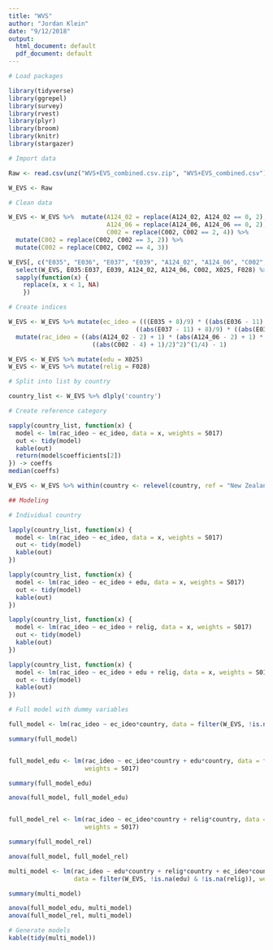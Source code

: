 ```yaml
---
title: "WVS"
author: "Jordan Klein"
date: "9/12/2018"
output:
  html_document: default
  pdf_document: default
---
```


```r
# Load packages

library(tidyverse)
library(ggrepel)
library(survey)
library(rvest)
library(plyr)
library(broom)
library(knitr)
library(stargazer)

# Import data

Raw <- read.csv(unz("WVS+EVS_combined.csv.zip", "WVS+EVS_combined.csv"))

W_EVS <- Raw

# Clean data

W_EVS <- W_EVS %>%  mutate(A124_02 = replace(A124_02, A124_02 == 0, 2), 
                           A124_06 = replace(A124_06, A124_06 == 0, 2), 
                           C002 = replace(C002, C002 == 2, 4)) %>% 
  mutate(C002 = replace(C002, C002 == 3, 2)) %>% 
  mutate(C002 = replace(C002, C002 == 4, 3))

W_EVS[, c("E035", "E036", "E037", "E039", "A124_02", "A124_06", "C002", "X025", "F028")] <- 
  select(W_EVS, E035:E037, E039, A124_02, A124_06, C002, X025, F028) %>% 
  sapply(function(x) {
    replace(x, x < 1, NA)
    })

# Create indices

W_EVS <- W_EVS %>% mutate(ec_ideo = (((E035 + 8)/9) * ((abs(E036 - 11) + 8)/9) * 
                                   ((abs(E037 - 11) + 8)/9) * ((abs(E039 - 11) + 8)/9))^(1/4) - 1) %>%
  mutate(rac_ideo = ((abs(A124_02 - 2) + 1) * (abs(A124_06 - 2) + 1) * 
                       ((abs(C002 - 4) + 1)/2)^2)^(1/4) - 1)

W_EVS <- W_EVS %>% mutate(edu = X025)
W_EVS <- W_EVS %>% mutate(relig = F028)

# Split into list by country

country_list <- W_EVS %>% dlply('country')

# Create reference category

sapply(country_list, function(x) {
  model <- lm(rac_ideo ~ ec_ideo, data = x, weights = S017)
  out <- tidy(model)
  kable(out)
  return(model$coefficients[2])
}) -> coeffs
median(coeffs)

W_EVS <- W_EVS %>% within(country <- relevel(country, ref = "New Zealand"))

## Modeling

# Individual country

lapply(country_list, function(x) {
  model <- lm(rac_ideo ~ ec_ideo, data = x, weights = S017)
  out <- tidy(model)
  kable(out)
})

lapply(country_list, function(x) {
  model <- lm(rac_ideo ~ ec_ideo + edu, data = x, weights = S017)
  out <- tidy(model)
  kable(out)
})

lapply(country_list, function(x) {
  model <- lm(rac_ideo ~ ec_ideo + relig, data = x, weights = S017)
  out <- tidy(model)
  kable(out)
})

lapply(country_list, function(x) {
  model <- lm(rac_ideo ~ ec_ideo + edu + relig, data = x, weights = S017)
  out <- tidy(model)
  kable(out)
})

# Full model with dummy variables

full_model <- lm(rac_ideo ~ ec_ideo*country, data = filter(W_EVS, !is.na(edu) & !is.na(relig)), weights = S017)

summary(full_model)


full_model_edu <- lm(rac_ideo ~ ec_ideo*country + edu*country, data = filter(W_EVS, !is.na(edu) & !is.na(relig)), 
                     weights = S017)

summary(full_model_edu) 

anova(full_model, full_model_edu)


full_model_rel <- lm(rac_ideo ~ ec_ideo*country + relig*country, data = filter(W_EVS, !is.na(edu) & !is.na(relig)), 
                     weights = S017)

summary(full_model_rel) 

anova(full_model, full_model_rel)

multi_model <- lm(rac_ideo ~ edu*country + relig*country + ec_ideo*country, 
                  data = filter(W_EVS, !is.na(edu) & !is.na(relig)), weights = S017)

summary(multi_model)

anova(full_model_edu, multi_model)
anova(full_model_rel, multi_model)
```

``` r
# Generate models
kable(tidy(multi_model))
```
